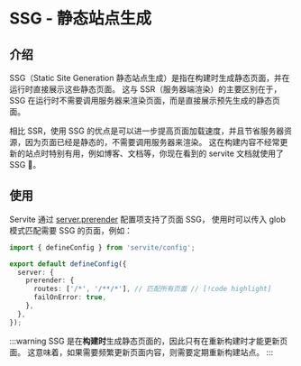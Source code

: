 # SSG - 静态站点生成

## 介绍

SSG（Static Site Generation 静态站点生成）是指在构建时生成静态页面，并在运行时直接展示这些静态页面。
这与 SSR（服务器端渲染）的主要区别在于，SSG 在运行时不需要调用服务器来渲染页面，而是直接展示预先生成的静态页面。

相比 SSR，使用 SSG 的优点是可以进一步提高页面加载速度，并且节省服务器资源，因为页面已经是静态的，不需要调用服务器来渲染。
这在构建内容不经常更新的站点时特别有用，例如博客、文档等，你现在看到的 servite 文档就使用了 SSG 👀。

## 使用

Servite 通过 [server.prerender](/zh/guide/config#server) 配置项支持了页面 SSG，
使用时可以传入 glob 模式匹配需要 SSG 的页面，例如：

```ts
import { defineConfig } from 'servite/config';

export default defineConfig({
  server: {
    prerender: {
      routes: ['/*', '/**/*'], // 匹配所有页面 // [!code highlight]
      failOnError: true,
    },
  },
});
```

:::warning
SSG 是在**构建时**生成静态页面的，因此只有在重新构建时才能更新页面。
这意味着，如果需要频繁更新页面内容，则需要定期重新构建站点。
:::
